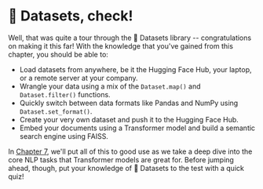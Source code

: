 # 🤗 Datasets, check!

<CourseFloatingBanner
    chapter={5}
    classNames="absolute z-10 right-0 top-0"
/>

Well, that was quite a tour through the 🤗 Datasets library -- congratulations on making it this far! With the knowledge that you've gained from this chapter, you should be able to:

- Load datasets from anywhere, be it the Hugging Face Hub, your laptop, or a remote server at your company.
- Wrangle your data using a mix of the `Dataset.map()` and `Dataset.filter()` functions.
- Quickly switch between data formats like Pandas and NumPy using `Dataset.set_format()`.
- Create your very own dataset and push it to the Hugging Face Hub.
- Embed your documents using a Transformer model and build a semantic search engine using FAISS.

In [Chapter 7](/course/chapter7), we'll put all of this to good use as we take a deep dive into the core NLP tasks that Transformer models are great for. Before jumping ahead, though, put your knowledge of 🤗 Datasets to the test with a quick quiz!